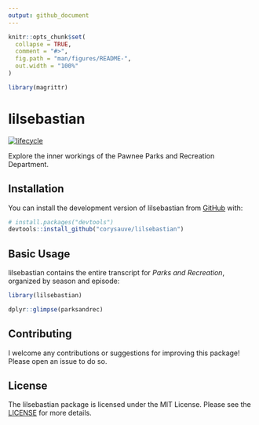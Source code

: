 ```yaml
---
output: github_document
---
```


<!-- README.md is generated from README.Rmd. Please edit that file -->

```r
knitr::opts_chunk$set(
  collapse = TRUE,
  comment = "#>",
  fig.path = "man/figures/README-",
  out.width = "100%"
)

library(magrittr)
```

# lilsebastian

<!-- badges: start -->
[![lifecycle](https://img.shields.io/badge/lifecycle-experimental-brightgreen.svg)](https://www.tidyverse.org/lifecycle/#experimental)
<!-- badges: end -->

Explore the inner workings of the Pawnee Parks and Recreation Department.

## Installation

You can install the development version of lilsebastian from [GitHub](https://github.com/) with:

``` r
# install.packages("devtools")
devtools::install_github("corysauve/lilsebastian")
```
## Basic Usage 

lilsebastian contains the entire transcript for *Parks and Recreation*, organized by season and episode:
```r
library(lilsebastian)

dplyr::glimpse(parksandrec)
```

## Contributing 

I welcome any contributions or suggestions for improving this package! Please open an issue to do so. 

## License 

The lilsebastian package is licensed under the MIT License. Please see the [LICENSE](LICENSE.md) for more details.
